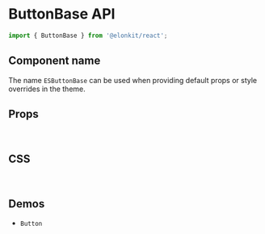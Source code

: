 
<Meta title="Components API/ButtonBase" />

# ButtonBase API

```js
import { ButtonBase } from '@elonkit/react';
```

## Component name

The name `ESButtonBase` can be used when providing default props or style overrides in the theme.

## Props

<TableInterface name="ButtonBaseProps" variant="props" />

<br />

## CSS

<TableInterface name="ButtonBaseClasses" variant="css" />

<br />

## Demos

<ul>
  <li>
    <LinkTo kind="components-Button" story="demo">
      <code>Button</code>
    </LinkTo>
  </li>
</ul>
